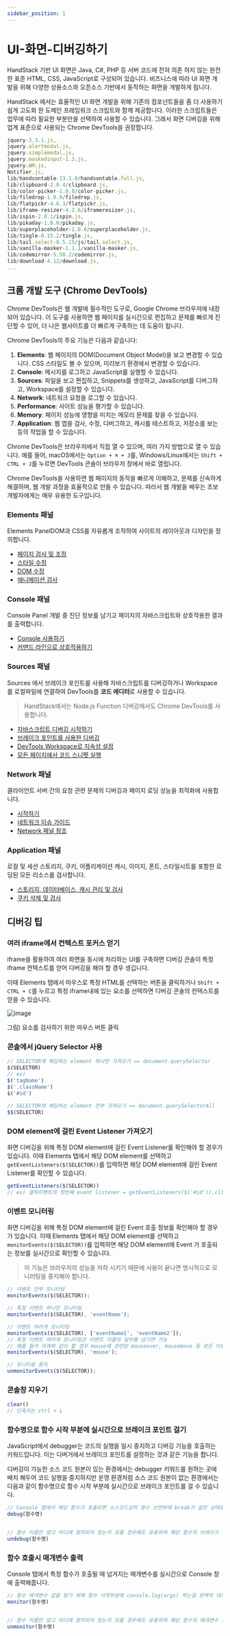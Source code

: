```yaml
---
sidebar_position: 1
---
```


# UI-화면-디버깅하기

HandStack 기반 UI 화면은 Java, C#, PHP 등 서버 코드에 전혀 의존 하지 않는 완전한 표준 HTML, CSS, JavaScript로 구성되어 있습니다. 비즈니스에 따라 UI 화면 개발을 위해 다양한 상용소스와 오픈소스 기반에서 동작하는 화면을 개발하게 됩니다.

HandStack 에서는 효율적인 UI 화면 개발을 위해 기존의 컴포넌트들을 좀 더 사용하기 쉽게 고도화 한 도메인 프레임워크 스크립트와 함께 제공합니다. 이러한 스크립트들은 업무에 따라 필요한 부분만을 선택하여 사용할 수 있습니다. 그래서 화면 디버깅을 위해 업계 표준으로 사용되는 Chrome DevTools을 권장합니다.

```javascript
jquery-3.3.1.js,
jquery.alertmodal.js,
jquery.simplemodal.js,
jquery.maskedinput-1.3.js,
jquery.WM.js,
Notifier.js,
lib/handsontable-13.1.0/handsontable.full.js,
lib/clipboard-2.0.4/clipboard.js,
lib/color-picker-1.0.0/color-picker.js,
lib/filedrop-1.0.0/filedrop.js,
lib/flatpickr-4.6.3/flatpickr.js,
lib/iframe-resizer-4.2.6/iframeresizer.js,
lib/ispin-2.0.1/ispin.js,
lib/pikaday-1.8.0/pikaday.js,
lib/superplaceholder-1.0.0/superplaceholder.js,
lib/tingle-0.15.2/tingle.js,
lib/tail.select-0.5.15/js/tail.select.js,
lib/vanilla-masker-1.1.1/vanilla-masker.js,
lib/codemirror-5.50.2/codemirror.js,
lib/download-4.12/download.js,
...
```

## 크롬 개발 도구 (Chrome DevTools)

Chrome DevTools은 웹 개발에 필수적인 도구로, Google Chrome 브라우저에 내장되어 있습니다. 이 도구를 사용하면 웹 페이지를 실시간으로 편집하고 문제를 빠르게 진단할 수 있어, 더 나은 웹사이트를 더 빠르게 구축하는 데 도움이 됩니다.

Chrome DevTools의 주요 기능은 다음과 같습니다:

1. **Elements**: 웹 페이지의 DOM(Document Object Model)을 보고 변경할 수 있습니다. CSS 스타일도 볼 수 있으며, 미리보기 환경에서 변경할 수 있습니다.
2. **Console**: 메시지를 로그하고 JavaScript를 실행할 수 있습니다.
3. **Sources**: 파일을 보고 편집하고, Snippets를 생성하고, JavaScript를 디버그하고, Workspace를 설정할 수 있습니다.
4. **Network**: 네트워크 요청을 로그할 수 있습니다.
5. **Performance**: 사이트 성능을 평가할 수 있습니다.
6. **Memory**: 페이지 성능에 영향을 미치는 메모리 문제를 찾을 수 있습니다.
7. **Application**: 웹 앱을 검사, 수정, 디버그하고, 캐시를 테스트하고, 저장소를 보는 등의 작업을 할 수 있습니다.

Chrome DevTools은 브라우저에서 직접 열 수 있으며, 여러 가지 방법으로 열 수 있습니다. 예를 들어, macOS에서는 `Option + ⌘ + J`를, Windows/Linux에서는 `Shift + CTRL + J`를 누르면 DevTools 콘솔이 브라우저 창에서 바로 열립니다.

Chrome DevTools을 사용하면 웹 페이지의 동작을 빠르게 이해하고, 문제를 신속하게 해결하며, 웹 개발 과정을 효율적으로 만들 수 있습니다. 따라서 웹 개발을 배우는 초보 개발자에게는 매우 유용한 도구입니다.

### Elements 패널
Elements PanelDOM과 CSS를 자유롭게 조작하여 사이트의 레이아웃과 디자인을 정의합니다.

* [페이지 검사 및 조정](https://developers.google.com/web/tools/chrome-devtools/inspect-styles?hl=ko)
* [스타일 수정](https://developers.google.com/web/tools/chrome-devtools/inspect-styles/edit-styles?hl=ko)
* [DOM 수정](https://developers.google.com/web/tools/chrome-devtools/inspect-styles/edit-dom?hl=ko)
* [애니메이션 검사](https://developers.google.com/web/tools/chrome-devtools/inspect-styles/animations?hl=ko)

### Console 패널

Console Panel 개발 중 진단 정보를 남기고 페이지의 자바스크립트와 상호작용한 결과를 출력합니다.

* [Console 사용하기](https://developers.google.com/web/tools/chrome-devtools/console?hl=ko)
* [커맨드 라인으로 상호작용하기](https://developers.google.com/web/tools/chrome-devtools/console/command-line-reference?hl=ko)

### Sources 패널

Sources 에서 브레이크 포인트를 사용해 자바스크립트를 디버깅하거나 Workspace를 로컬파일에 연결하여 DevTools를 **코드 에디터**로 사용할 수 있습니다.

> HandStack에서는 Node.js Function 디버깅에서도 Chrome DevTools를 사용합니다.

* [자바스크립트 디버깅 시작하기](https://developers.google.com/web/tools/chrome-devtools/javascript?hl=ko)
* [브레이크 포인트를 사용한 디버깅](https://developers.google.com/web/tools/chrome-devtools/javascript/add-breakpoints?hl=ko)
* [DevTools Workspace로 지속성 설정](https://developers.google.com/web/tools/setup/setup-workflow?hl=ko)
* [모든 페이지에서 코드 스니펫 실행](https://developers.google.com/web/tools/chrome-devtools/snippets?hl=ko)

### Network 패널

클라이언트 서버 간의 요청 관련 문제의 디버깅과 페이지 로딩 성능을 최적화에 사용합니다.

* [시작하기](https://developers.google.com/web/tools/chrome-devtools/network-performance?hl=ko)
* [네트워크 이슈 가이드](https://developers.google.com/web/tools/chrome-devtools/network-performance/issues?hl=ko)
* [Network 패널 참조](https://developers.google.com/web/tools/chrome-devtools/network-performance/reference?hl=ko)

### Application 패널

로컬 및 세션 스토리지, 쿠키, 어플리케이션 캐시, 이미지, 폰트, 스타일시트를 포함한 로딩된 모든 리소스를 검사합니다.

* [스토리지, 데이터베이스, 캐시 관리 및 검사](https://developers.google.com/web/tools/chrome-devtools/manage-data/local-storage?hl=ko)
* [쿠키 삭제 및 검사](https://developers.google.com/web/tools/chrome-devtools/manage-data/cookies?hl=ko)

## 디버깅 팁

### 여러 iframe에서 컨텍스트 포커스 얻기

iframe을 활용하여 여러 화면을 동시에 처리하는 UI를 구축하면 디버깅 콘솔이 특정 iframe 컨텍스트를 얻어 디버깅을 해야 할 경우 생깁니다.

이때 Elements 탭에서 마우스로 특정 HTML를 선택하는 버튼을 클릭하거나 `Shift + CTRL + C`를 누르고 특정 iframe내에 있는 요소를 선택하면 디버깅 콘솔의 컨텍스트를 얻을 수 있습니다.

![image](img/UI-화면-디버깅-1.png)

그림) 요소를 검사하기 위한 마우스 버튼 클릭

### 콘솔에서 jQuery Selector 사용

```javascript
// SELECTOR에 해당하는 element 하나만 가져오기 == document.querySelector
$(SELECTOR)
// ex)
$('tagName')
$('.className')
$('#id')
 
// SELECTOR에 해당하는 element 전부 가져오기 == document.querySelectorAll
$$(SELECTOR)
```

### DOM element에 걸린 Event Listener 가져오기

화면 디버깅을 위해 특정 DOM element에 걸린 Event Listener를 확인해야 할 경우가 있습니다. 이때 Elements 탭에서 해당 DOM element를 선택하고 `getEventListeners($(SELECTOR))`를 입력하면 해당 DOM element에 걸린 Event Listener를 확인할 수 있습니다.

```javascript
getEventListeners($(SELECTOR))
// ex) 클릭이벤트의 첫번째 event listener = getEventListeners($('#id')).click[0].listener
```

### 이벤트 모니터링

화면 디버깅을 위해 특정 DOM element에 걸린 Event 호출 정보를 확인해야 할 경우가 있습니다. 이때 Elements 탭에서 해당 DOM element를 선택하고 `monitorEvents($(SELECTOR))`를 입력하면 해당 DOM element에 Event 가 호출되는 정보를 실시간으로 확인할 수 있습니다.

> 이 기능은 브라우저의 성능을 저하 시키기 때문에 사용이 끝나면 명시적으로 모니러팅을 중지해야 합니다.

```javascript
// 이벤트 전부 모니터링
monitorEvents($(SELECTOR));

// 특정 이벤트 하나만 모니터링
monitorEvents($(SELECTOR), 'eventName');

// 이벤트 여러개 모니터링
monitorEvents($(SELECTOR), ['eventName1', 'eventName2']);
// 특정 이벤트 여러개 모니터링은 이벤트 이름의 일부를 넘기면 가능
// 예를 들어 아래와 같이 할 경우 mouse에 관련된 mouseover, mousemove 등 모든 이벤트 모니터링
monitorEvents($(SELECTOR), 'mouse');

// 모니터링 중지
unmonitorEvents($(SELECTOR));
```

### 콘솔창 지우기
```javascript
clear()
// 단축키는 ctrl + L
```

### 함수명으로 함수 시작 부분에 실시간으로 브레이크 포인트 걸기

JavaScript에서 debugger는 코드의 실행을 일시 중지하고 디버깅 기능을 호출하는 키워드입니다. 이는 디버거에서 브레이크 포인트를 설정하는 것과 같은 기능을 합니다.

디버깅이 가능한 소스 코드 원본이 있는 환경에서는 debugger 키워드를 원하는 곳에 배치 해두어 코드 실행을 중지하지만 운영 환경처럼 소스 코드 원본이 없는 환경에서는 다음과 같이 함수명으로 함수 시작 부분에 실시간으로 브레이크 포인트를 걸 수 있습니다.

```javascript
// Console 탭에서 해당 함수가 호출되면 소스코드상의 함수 선언부에 break가 걸린 상태로 Sources 탭으로 넘어갑니다.
debug(함수명)


// 함수 이름만 알고 어디에 정의되어 있는지 모를 경우에도 유용하며 해당 함수의 브레이크 포인트를 해제 할 때 다음과 같이 사용합니다.
undebug(함수명)
```

### 함수 호출시 매개변수 출력

Console 탭에서 특정 함수가 호출될 때 넘겨지는 매개변수를 실시간으로 Console 창에 출력해줍니다.

```javascript
// 함수 매개변수 값을 알기 위해 함수 시작부분에 console.log(args) 찍는걸 완벽히 대체 가능합니다.
monitor(함수명)


// 함수 이름만 알고 어디에 정의되어 있는지 모를 경우에도 유용하며 해당 함수의 매개변수 출력를 해제 할 때 다음과 같이 사용합니다.
unmonitor(함수명)
```